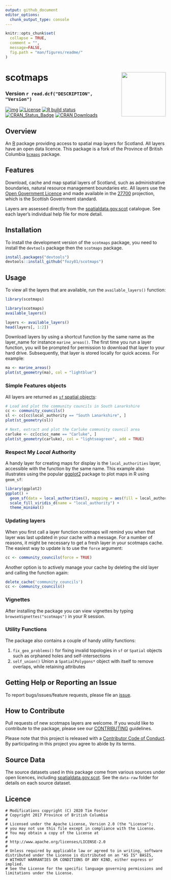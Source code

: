 ```yaml
---
output: github_document
editor_options: 
  chunk_output_type: console
---
```

<!-- README.md is generated from README.Rmd. Please edit that file and re-knit-->

```r
knitr::opts_chunk$set(
  collapse = TRUE,
  comment = "",
  message=FALSE,
  fig.path = "man/figures/readme/"
)
```

# scotmaps <img src="man/figures/readme/scotmaps-sticker.png" height="139" align="right"/>

### Version `r read.dcf("DESCRIPTION", "Version")`

<!-- badges: start -->
[![img](https://img.shields.io/badge/Lifecycle-Experimental-339999)](https://github.com/bcgov/repomountie/blob/8b2ebdc9756819625a56f7a426c29f99b777ab1d/doc/state-badges.md)
[![License](https://img.shields.io/badge/License-Apache%202.0-blue.svg)](https://opensource.org/licenses/Apache-2.0)
[![R build status](https://github.com/fozy81/scotmaps/workflows/R-CMD-check/badge.svg)](https://github.com/fozy81/scotmaps/actions)
[![CRAN\_Status\_Badge](https://www.r-pkg.org/badges/version/scotmaps)](https://cran.r-project.org/package=scotmaps)
[![CRAN
Downloads](https://cranlogs.r-pkg.org/badges/scotmaps?color=brightgreen)](https://CRAN.R-project.org/package=scotmaps)
<!-- badges: end -->


## Overview

An [R](http://r-project.org) package providing access to spatial map layers for Scotland. All layers have an open data licence. This
package is a fork of the Province of British Columbia
[`bcmaps`](https://github.com/bcgov/bcmaps) package.

## Features

Download, cache and map spatial layers of Scotland, such as administrative
boundaries, natural resource management boundaries etc. All layers use
the [Open Government Licence](http://www.nationalarchives.gov.uk/doc/open-government-licence/version/3/) and made available in the [27700](https://spatialreference.org/ref/epsg/27700) projection, which is the
Scottish Government standard.

Layers are assessed directly from the
[spatialdata.gov.scot](https://www.spatialdata.gov.scot/) catalogue. See each
layer's individual help file for more detail.

## Installation

To install the development version of the `scotmaps` package, you need to
install the `devtools` package then the `scotmaps` package.

```r
install.packages("devtools")
devtools::install_github("fozy81/scotmaps")
```

## Usage

To view all the layers that are available, run the `available_layers()`
function:
```r
library(scotmaps)
```

```r
library(scotmaps)
available_layers()
```

```r
layers <- available_layers()
head(layers[, 1:2])
```

Download layers by using a shortcut function by the same name as the layer_name for instance `marine_areas()`. The first time you run a layer
function, you will be prompted for permission to download that layer to your
hard drive. Subsequently, that layer is stored locally for quick access. For
example:

```r
ma <- marine_areas()
plot(st_geometry(ma), col = "lightblue")
```

### Simple Features objects

All layers are returned as [`sf` spatial objects](https://cran.r-project.org/package=sf):

```r
# Load and plot the community councils in South Lanarkshire
cc <- community_councils()
sl <- cc[cc$local_authority == "South Lanarkshire", ]
plot(st_geometry(sl))

# Next, extract and plot the Carluke community council area
carluke <- cc[cc$cc_name == "Carluke", ]
plot(st_geometry(carluke), col = "lightseagreen", add = TRUE)
```

### Respect My *Local* Authority

A handy layer for creating maps for display is the `local_authorities` layer,
accessible with the function by the same name. This example also illustrates
using the popular [ggplot2](https://ggplot2.tidyverse.org/) package to plot maps
in R using `geom_sf`:

```r
library(ggplot2)
ggplot() + 
  geom_sf(data = local_authorities(), mapping = aes(fill = local_authority)) + 
  scale_fill_viridis_d(name = "local_authority") +
  theme_minimal()
```

### Updating layers

When you first call a layer function scotmaps will remind you when that layer
was last updated in your cache with a message. For a number of reasons, it might
be necessary to get a fresh layer in your scotmaps cache. The easiest way to
update is to use the `force` argument:
```r
cc <- community_councils(force = TRUE)
```

Another option is to actively manage your cache by deleting the old layer and calling the function again:
```r
delete_cache('community_councils')
cc <- community_councils()
```

### Vignettes

After installing the package you can view vignettes by typing `browseVignettes("scotmaps")` in your R session.

### Utility Functions

The package also contains a couple of handy utility functions:

1. `fix_geo_problems()` for fixing invalid topologies in `sf` or `Spatial` objects 
such as orphaned holes and self-intersections
2. `self_union()` Union a `SpatialPolygons*` object with itself to remove overlaps, while retaining attributes

## Getting Help or Reporting an Issue

To report bugs/issues/feature requests, please file an [issue](https://github.com/fozy81/scotmaps/issues/).

## How to Contribute

Pull requests of new scotmaps layers are welcome.
If you would like to contribute to the package, please see our 
[CONTRIBUTING](https://github.com/fozy81/scotmaps/blob/master/CONTRIBUTING.md) guidelines.

Please note that this project is released with a [Contributor Code of Conduct](https://github.com/fozy81/scotmaps/blob/master/CODE_OF_CONDUCT.md). By participating in this project you agree to abide by its terms.

## Source Data
The source datasets used in this package come from various sources under open licences, including [spatialdata.gov.scot](https://www.spatialdata.gov.scot/). See the `data-raw` folder for details on each source dataset.

## Licence

    # Modifications copyright (C) 2020 Tim Foster
    # Copyright 2017 Province of British Columbia
    # 
    # Licensed under the Apache License, Version 2.0 (the "License");
    # you may not use this file except in compliance with the License.
    # You may obtain a copy of the License at
    # 
    # http://www.apache.org/licenses/LICENSE-2.0
    # 
    # Unless required by applicable law or agreed to in writing, software distributed under the License is distributed on an "AS IS" BASIS,
    # WITHOUT WARRANTIES OR CONDITIONS OF ANY KIND, either express or implied.
    # See the License for the specific language governing permissions and limitations under the License.
